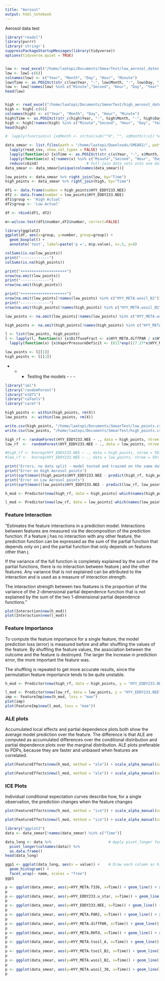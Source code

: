```yaml
---
title: "Aerosol"
output: html_notebook
---
```


Aerosol data test

```r
library("readxl")
library(purrr)
library('stringr')
suppressPackageStartupMessages(library(tidyverse))
options(tidyverse.quiet = TRUE)


low <- read_excel("/home/laatopi/Documents/SmearTest/low_aerosol_dates.xlsx", col_names = FALSE)
low <- low[-c(6)]
colnames(low) <- c("Year", "Month", "Day", "Hour", "Minute")
low$Time <- as.POSIXct(str_c(low$Year, "-", low$Month, "-", low$Day, " ", low$Hour, ":", low$Minute, ":00"), format="%Y-%m-%d %H:%M:%S", tz="UTC")
low <- low[!names(low) %in% c("Minute","Second", "Hour", "Day", "Year", "Month")]
head(low)


high <- read_excel("/home/laatopi/Documents/SmearTest/high_aerosol_dates.xlsx", col_names = FALSE)
high <- high[-c(6)]
colnames(high) <- c("Year", "Month", "Day", "Hour", "Minute")
high$Time <- as.POSIXct(str_c(high$Year, "-", high$Month, "-", high$Day, " ", high$Hour, ":", high$Minute, ":00"), format="%Y-%m-%d %H:%M:%S", tz="UTC")
high <- high[!names(high) %in% c("Minute","Second", "Hour", "Day", "Year", "Month")]
head(high)


```

```r
#  lapply(function(x) {x$Month <- strtoi(sub("^0", "", x$Month));x}) %>%

data_smear <- list.files(path = "/home/laatopi/Downloads/SMEAR2/", pattern = "*.csv", full.names = TRUE) %>% 
  lapply(read_csv, show_col_types = FALSE) %>%
  lapply(function(x) {x$Time <- as.POSIXct(str_c(x$Year, "-", x$Month, "-", x$Day, " ", x$Hour, ":", x$Minute, ":00"), format="%Y-%m-%d %H:%M:%S", tz="UTC");x}) %>%
  lapply(function(x) x[!names(x) %in% c("Minute","Second", "Hour", "Day", "Year", "Month")]) %>%
  reduce(cbind)                      # Full-join data sets into one data set 
data_smear <- data_smear[unique(colnames(data_smear))]
```

```r
low_points <- data_smear %>% right_join(low, by="Time")
high_points <- data_smear %>% right_join(high, by="Time")

df1 <- data.frame(number = high_points$HYY_EDDY233.NEE)
df2 <- data.frame(number = low_points$HYY_EDDY233.NEE)
df1$group <- 'High Actual'
df2$group <- 'Low Actual'

df <- rbind(df1, df2)

m<-wilcox.test(df1$number,df2$number, correct=FALSE)

library(ggplot2)
ggplot(df, aes(x=group, y=number, group=group)) + 
  geom_boxplot() +
  annotate('text', label=paste('p =', m$p.value), x=.5, y=4)

```

```r
colSums(is.na(low_points))
print("-------------")
colSums(is.na(high_points))

print("+++++++++++++++++++++")
nrow(na.omit(low_points))
print("-------------")
nrow(na.omit(high_points))

print("+++++++++++++++++++++")
nrow(na.omit(low_points[!names(low_points) %in% c("HYY_META.wsoil_B2")]))
print("-------------")
nrow(na.omit(high_points[!names(high_points) %in% c("HYY_META.wsoil_B2")]))

low_points <- na.omit(low_points[!names(low_points) %in% c("HYY_META.wsoil_B2")])

high_points <- na.omit(high_points[!names(high_points) %in% c("HYY_META.wsoil_B2")])

l <- list(low_points, high_points)
l <- lapply(l, function(x) {x$DiffuseFract <- x$HYY_META.diffPAR / x$HYY_META.PAR2; x}) %>%
  lapply(function(x) {x$VaporPressureDeficit <- (611*exp((17.27*x$HYY_META.T336)/(237.3+x$HYY_META.T336)))-(611*exp((17.27*x$HYY_META.T336)/(237.3+x$HYY_META.T336)))*(x$HYY_META.RHTd/100) ;x})

low_points <- l[[1]]
high_points <- l[[2]]

```
- - - Testing the models - - - 
```r
library("iml")
library("randomForest")
library("e1071")
library("caTools")
library("caret")

high_points <- within(high_points, rm(X))
low_points  <- within(low_points, rm(X))

write.csv(high_points, "/home/laatopi/Documents/SmearTest/low_points.csv")
write.csv(low_points, "/home/laatopi/Documents/SmearTest/high_points.csv")

high_rf <- randomForest(HYY_EDDY233.NEE ~ ., data = high_points, ntree = 500)
low_rf  <-  randomForest(HYY_EDDY233.NEE ~ ., data = low_points, ntree = 500)

#high_rf <- knnreg(HYY_EDDY233.NEE ~ ., data = high_points, ntree = 50)
#low_rf <-  knnreg(HYY_EDDY233.NEE ~ ., data = low_points, ntree = 50)

print("Errors, no data split - model tested and trained on the same data, so there may be overfitting.")
print("Error on High Aerosol points")
print(sqrt(mean((high_points$HYY_EDDY233.NEE - predict(high_rf, high_points))^2)))
print("Error on Low Aerosol points")
print(sqrt(mean((low_points$HYY_EDDY233.NEE - predict(low_rf, low_points))^2)))
```
```r
h_mod <- Predictor$new(high_rf, data = high_points[-which(names(high_points) == "HYY_EDDY233.NEE")])

l_mod <- Predictor$new(low_rf, data = low_points[-which(names(low_points) == "HYY_EDDY233.NEE")])
```

### Feature Interaction

"Estimates the feature interactions in a prediction model.
Interactions between features are measured via the decomposition of the prediction function: If a feature j has no interaction with any other feature, the prediction function can be expressed as the sum of the partial function that depends only on j and the partial function that only depends on features other than j. 

If the variance of the full function is completely explained by the sum of the partial functions, there is no interaction between feature j and the other features. Any variance that is not explained can be attributed to the interaction and is used as a measure of interaction strength. 

The interaction strength between two features is the proportion of the variance of the 2-dimensional partial dependence function that is not explained by the sum of the two 1-dimensional partial dependence functions."

```r
plot(Interaction$new(h_mod))
plot(Interaction$new(l_mod))
```
### Feature Importance
To compute the feature importance for a single feature, the model prediction loss (error) is measured before and after shuffling the values of the feature. By shuffling the feature values, the association between the outcome and the feature is destroyed. The larger the increase in prediction error, the more important the feature was. 

The shuffling is repeated to get more accurate results, since the permutation feature importance tends to be quite unstable.

```r
h_mod <- Predictor$new(high_rf, data = high_points, y = "HYY_EDDY233.NEE")

l_mod <- Predictor$new(low_rf, data = low_points, y = "HYY_EDDY233.NEE")
imp <- FeatureImp$new(h_mod, loss = "mae")
plot(imp)
plot(FeatureImp$new(l_mod, loss = "mae"))
```
### ALE plots
Accumulated local effects and partial dependence plots both show the average model prediction over the feature. The difference is that ALE are computed as accumulated differences over the conditional distribution and partial dependence plots over the marginal distribution. ALE plots preferable to PDPs, because they are faster and unbiased when features are correlated.

```r
plot(FeatureEffects$new(h_mod, method = "ale")) + scale_alpha_manual(values = 0.001)

plot(FeatureEffects$new(l_mod, method = "ale")) + scale_alpha_manual(values = 0.001)
```

### ICE Plots

Individual conditional expectation curves describe how, for a single observation, the prediction changes when the feature changes
```r
plot(FeatureEffects$new(h_mod, method = "ice")) + scale_alpha_manual(values = 0.001)

plot(FeatureEffects$new(l_mod, method = "ice")) + scale_alpha_manual(values = 0.001)
```




```r
library("ggplot2")
data <- data_smear[!names(data_smear) %in% c("Time")]

data_long <- data %>%                          # Apply pivot_longer function
  pivot_longer(colnames(data)) %>% 
  as.data.frame()
head(data_long) 

ggp1 <- ggplot(data_long, aes(x = value)) +    # Draw each column as histogram
  geom_histogram() + 
  facet_wrap(~ name, scales = "free")
ggp1
```

```r
p <- ggplot(data_smear, aes(y=HYY_META.T336, x=Time)) + geom_line() + xlab("")
p
p <- ggplot(data_smear, aes(y=HYY_EDDY233.u_star, x=Time)) + geom_line() + xlab("")
p
p <- ggplot(data_smear, aes(y=HYY_EDDY233.NEE, x=Time)) + geom_line() + xlab("")
p
p <- ggplot(data_smear, aes(y=HYY_META.PAR2, x=Time)) + geom_line() + xlab("")
p
p <- ggplot(data_smear, aes(y=HYY_META.diffPAR, x=Time)) + geom_line() + xlab("")
p
p <- ggplot(data_smear, aes(y=HYY_META.RHTd, x=Time)) + geom_line() + xlab("")
p
p <- ggplot(data_smear, aes(y=HYY_META.tsoil_A, x=Time)) + geom_line() + xlab("")
p
p <- ggplot(data_smear, aes(y=HYY_META.tsoil_B2, x=Time)) + geom_line() + xlab("")
p
p <- ggplot(data_smear, aes(y=HYY_META.wsoil_B2, x=Time)) + geom_line() + xlab("")
p
p <- ggplot(data_smear, aes(y=HYY_META.wsoil_30, x=Time)) + geom_line() + xlab("")
p
```